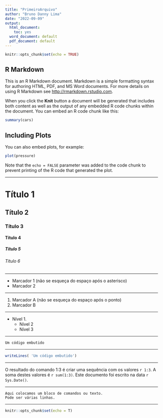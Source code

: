 ```yaml
---
title: "PrimeiroArquivo"
author: "Bruno Danny Lima"
date: "2022-09-09"
output:
  html_document: 
    toc: yes
  word_document: default
  pdf_document: default
---
```


```r
knitr::opts_chunk$set(echo = TRUE)
```

## R Markdown

This is an R Markdown document. Markdown is a simple formatting syntax for authoring HTML, PDF, and MS Word documents. For more details on using R Markdown see <http://rmarkdown.rstudio.com>.

When you click the **Knit** button a document will be generated that includes both content as well as the output of any embedded R code chunks within the document. You can embed an R code chunk like this:

```r
summary(cars)
```

## Including Plots

You can also embed plots, for example:

```r
plot(pressure)
```

Note that the `echo = FALSE` parameter was added to the code chunk to prevent printing of the R code that generated the plot.

-------------------------

# Título 1
## Título 2
### Título 3
#### Título 4
##### Título 5
###### Título 6

-------------------------

* Marcador 1 (não se esqueça do espaço após o asterisco)
* Marcador 2

-------------------------

1. Marcador A (não se esqueça do espaço após o ponto)
2. Marcador B

-------------------------

* Nível 1.
    * Nível 2
    * Nível 3
    
-------------------------
    
`Um código embutido`

-------------------------

```r

writeLines( 'Um código embutido')

```

-------------------------

O resultado do comando 1:3 é criar uma sequência com os valores
`r 1:3`. A soma destes valores é `r sum(1:3)`.
Este documento foi escrito na data `r Sys.Date()`.

-------------------------

```
Aqui colocamos um bloco de comandos ou texto.
Pode ser várias linhas.

```

-------------------------

```r
knitr::opts_chunk$set(echo = T)
```